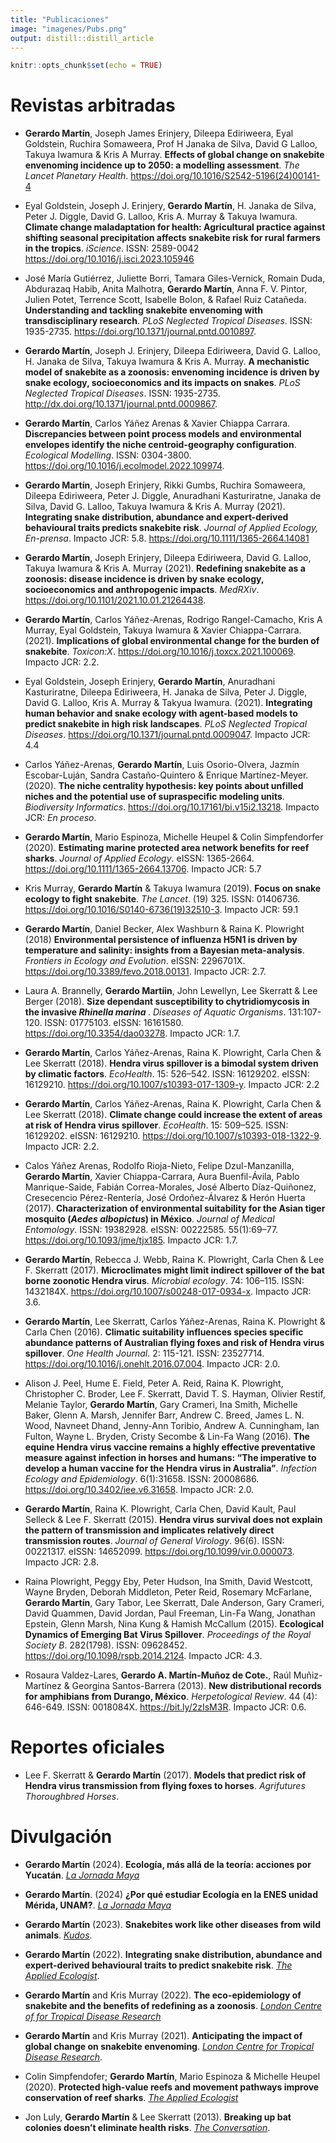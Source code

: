 ```yaml
---
title: "Publicaciones"
image: "imagenes/Pubs.png"
output: distill::distill_article
---
```


```r
knitr::opts_chunk$set(echo = TRUE)
```

# Revistas arbitradas

- **Gerardo Martín**, Joseph James Erinjery, Dileepa Ediriweera, Eyal Goldstein, Ruchira Somaweera, Prof H Janaka de Silva,  David G Lalloo, Takuya Iwamura & Kris A Murray. **Effects of global change on snakebite envenoming incidence up to 2050: a modelling assessment**. *The Lancet Planetary Health*. [https://doi.org/10.1016/S2542-5196(24)00141-4](https://doi.org/10.1016/S2542-5196(24)00141-4)

- Eyal Goldstein, Joseph J. Erinjery, **Gerardo Martín**, H. Janaka de Silva, Peter J. Diggle, David G. Lalloo, Kris A. Murray & Takuya Iwamura. **Climate change maladaptation for health: Agricultural practice against shifting seasonal precipitation affects snakebite risk for rural farmers in the tropics**. *iScience*. ISSN: 2589-0042 [https://doi.org/10.1016/j.isci.2023.105946](https://doi.org/10.1016/j.isci.2023.105946)

- José María Gutiérrez, Juliette Borri, Tamara Giles-Vernick, Romain Duda, Abdurazaq Habib, Anita Malhotra, **Gerardo Martín**, Anna F. V. Pintor, Julien Potet, Terrence Scott, Isabelle Bolon, & Rafael Ruiz Catañeda. **Understanding and tackling snakebite envenoming with transdisciplinary research**. *PLoS Neglected Tropical Diseases*. ISSN: 1935-2735. [https://doi.org/10.1371/journal.pntd.0010897](https://doi.org/10.1371/journal.pntd.0010897).

- **Gerardo Martín**, Joseph J. Erinjery, Dileepa Ediriweera, David G. Lalloo, H. Janaka de Silva, Takuya Iwamura & Kris A. Murray. **A mechanistic model of snakebite as a zoonosis: envenoming incidence is driven by snake ecology, socioeconomics and its impacts on snakes**. *PLoS Neglected Tropical Diseases*. ISSN: 1935-2735. [http://dx.doi.org/10.1371/journal.pntd.0009867](http://dx.doi.org/10.1371/journal.pntd.0009867).

- **Gerardo Martín**, Carlos Yáñez Arenas & Xavier Chiappa Carrara. **Discrepancies between point process models and environmental envelopes identify the niche centroid-geography configuration**. *Ecological Modelling*. ISSN: 0304-3800. [https://doi.org/10.1016/j.ecolmodel.2022.109974](https://doi.org/10.1016/j.ecolmodel.2022.109974).

- **Gerardo Martín**, Joseph Erinjery, Rikki Gumbs, Ruchira Somaweera, Dileepa Ediriweera, Peter J. Diggle, Anuradhani Kasturiratne, Janaka de Silva, David G. Lalloo, Takuya Iwamura & Kris A. Murray (2021). **Integrating snake distribution, abundance and expert-derived behavioural traits predicts snakebite risk**. *Journal of Applied Ecology, En-prensa*. Impacto JCR: 5.8. [https://doi.org/10.1111/1365-2664.14081](https://doi.org/10.1111/1365-2664.14081)

- **Gerardo Martín**, Joseph Erinjery, Dileepa Ediriweera, David G. Lalloo, Takuya Iwamura & Kris A. Murray (2021). **Redefining snakebite as a zoonosis: disease incidence is driven by snake ecology, socioeconomics and anthropogenic impacts**. *MedRXiv*. [https://doi.org/10.1101/2021.10.01.21264438](https://doi.org/10.1101/2021.10.01.21264438).

- **Gerardo Martín**, Carlos Yáñez-Arenas, Rodrigo Rangel-Camacho, Kris A Murray, Eyal Goldstein, Takuya Iwamura & Xavier Chiappa-Carrara. (2021). **Implications of global environmental change for the burden of snakebite**. *Toxicon:X*. [https://doi.org/10.1016/j.toxcx.2021.100069](https://doi.org/10.1016/j.toxcx.2021.100069). Impacto JCR: 2.2.

- Eyal Goldstein, Joseph Erinjery, **Gerardo Martín**, Anuradhani Kasturiratne, Dileepa Ediriweera, H. Janaka de Silva, Peter J. Diggle, David G. Lalloo, Kris A. Murray & Takyua Iwamura. (2021). **Integrating human behavior and snake ecology with agent-based models to predict snakebite in high risk landscapes**. *PLoS Neglected Tropical Diseases*. [https://doi.org/10.1371/journal.pntd.0009047](https://doi.org/10.1371/journal.pntd.0009047). Impacto JCR: 4.4

- Carlos Yáñez-Arenas, **Gerardo Martín**, Luis Osorio-Olvera, Jazmín Escobar-Luján, Sandra Castaño-Quintero & Enrique Martínez-Meyer. (2020). **The niche centrality hypothesis: key points about unfilled niches and the potential use of supraspecific modeling units**. *Biodiversity Informatics*. [https://doi.org/10.17161/bi.v15i2.13218](https://doi.org/10.17161/bi.v15i2.13218). Impacto JCR: *En proceso*.

- **Gerardo Martín**, Mario Espinoza, Michelle Heupel & Colin Simpfendorfer (2020). **Estimating marine protected area network benefits for reef sharks**. *Journal of Applied Ecology*. eISSN: 1365-2664. [https://doi.org/10.1111/1365-2664.13706](https://doi.org/10.1111/1365-2664.13706). Impacto JCR: 5.7

- Kris Murray, **Gerardo Martín** & Takuya Iwamura (2019). **Focus on snake ecology to fight snakebite**. *The Lancet*. (19) 325. ISSN: 01406736. [https://doi.org/10.1016/S0140-6736(19)32510-3](https://doi.org/10.1016/S0140-6736(19)32510-3). Impacto JCR: 59.1

- **Gerardo Martín**, Daniel Becker, Alex Washburn & Raina K. Plowright (2018) **Environmental persistence of influenza H5N1 is driven by temperature and salinity: insights from a Bayesian meta-analysis**. *Frontiers in Ecology and Evolution*. eISSN: 2296701X. [https://doi.org/10.3389/fevo.2018.00131](https://doi.org/10.3389/fevo.2018.00131). Impacto JCR: 2.7.

- Laura A. Brannelly, **Gerardo Martíin**, John Lewellyn, Lee Skerratt & Lee Berger (2018). **Size dependant susceptibility to chytridiomycosis in the invasive *Rhinella marina* **. *Diseases of Aquatic Organisms*. 131:107-120. ISSN: 01775103. eISSN: 16161580. [https://doi.org/10.3354/dao03278](https://doi.org/10.3354/dao03278). Impacto JCR: 1.7.

- **Gerardo Martín**, Carlos Yáñez-Arenas, Raina K. Plowright, Carla Chen & Lee Skerratt (2018). **Hendra virus spillover is a bimodal system driven by climatic factors**. *EcoHealth*. 15: 526–542. ISSN: 16129202. eISSN: 16129210. [https://doi.org/10.1007/s10393-017-1309-y](https://doi.org/10.1007/s10393-017-1309-y). Impacto JCR: 2.2

- **Gerardo Martín**, Carlos Yáñez-Arenas, Raina K. Plowright, Carla Chen & Lee Skerratt (2018). **Climate change could increase the extent of areas at risk of Hendra virus spillover**. *EcoHealth*. 15: 509–525. ISSN: 16129202. eISSN: 16129210. [https://doi.org/10.1007/s10393-018-1322-9](https://doi.org/10.1007/s10393-018-1322-9). Impacto JCR: 2.2.

- Calos Yáñez Arenas, Rodolfo Rioja-Nieto, Felipe Dzul-Manzanilla, **Gerardo Martín**, Xavier Chiappa-Carrara, Aura Buenfil-Ávila, Pablo Manrique-Saide, Fabián Correa-Morales, José Alberto Díaz-Quiñonez, Cresecencio Pérez-Rentería, José Ordoñez-Álvarez & Herón Huerta (2017). **Characterization of environmental suitability for the Asian tiger mosquito (*Aedes albopictus*) in México**. *Journal of Medical Entomology*. ISSN: 19382928. eISSN: 00222585. 55(1):69–77. [https://doi.org/10.1093/jme/tjx185](https://doi.org/10.1093/jme/tjx185). Impacto JCR: 1.7.

- **Gerardo Martín**, Rebecca J. Webb, Raina K. Plowright, Carla Chen & Lee F. Skerratt (2017). **Microclimates might limit indirect spillover of the bat borne zoonotic Hendra virus**. *Microbial ecology*. 74: 106–115. ISSN: 1432184X. [https://doi.org/10.1007/s00248-017-0934-x](https://doi.org/10.1007/s00248-017-0934-x). Impacto JCR: 3.6.

- **Gerardo Martín**, Lee Skerratt, Carlos Yáñez-Arenas, Raina K. Plowright & Carla Chen (2016). **Climatic suitability influences species specific abundance patterns of Australian flying foxes and risk of Hendra virus spillover**. *One Health Journal*. 2: 115-121. ISSN: 23527714. [https://doi.org/10.1016/j.onehlt.2016.07.004](https://doi.org/10.1016/j.onehlt.2016.07.004). Impacto JCR: 2.0.

- Alison J. Peel, Hume E. Field, Peter A. Reid, Raina K. Plowright, Christopher C. Broder, Lee F. Skerratt, David T. S. Hayman, Olivier Restif, Melanie Taylor, **Gerardo Martín**, Gary Crameri, Ina Smith, Michelle Baker, Glenn A. Marsh, Jennifer Barr, Andrew C. Breed, James L. N. Wood, Navneet Dhand, Jenny-Ann Toribio, Andrew A. Cunningham, Ian Fulton, Wayne L. Bryden, Cristy Secombe & Lin-Fa Wang (2016). **The equine Hendra virus vaccine remains a highly effective preventative measure against infection in horses and humans: "The imperative to develop a human vaccine for the Hendra virus in Australia"**. *Infection Ecology and Epidemiology*. 6(1):31658. ISSN: 20008686. [https://doi.org/10.3402/iee.v6.31658](https://doi.org/10.3402/iee.v6.31658). Impacto JCR: 2.0.

- **Gerardo Martín**, Raina K. Plowright, Carla Chen, David Kault, Paul Selleck \& Lee F. Skerratt (2015). **Hendra virus survival does not explain the pattern of transmission and implicates relatively direct transmission routes**. *Journal of General Virology*. 96(6). ISSN: 00221317. eISSN: 14652099. [https://doi.org/10.1099/vir.0.000073](https://doi.org/10.1099/vir.0.000073). Impacto JCR: 2.8.

- Raina Plowright, Peggy Eby, Peter Hudson, Ina Smith, David Westcott, Wayne Bryden, Deborah Middleton, Peter Reid, Rosemary McFarlane, **Gerardo Martín**, Gary Tabor, Lee Skerratt, Dale Anderson, Gary Crameri, David Quammen, David Jordan, Paul Freeman, Lin-Fa Wang, Jonathan Epstein, Glenn Marsh, Nina Kung & Hamish McCallum (2015). **Ecological Dynamics of Emerging Bat Virus Spillover**. *Proceedings of the Royal Society B*.  282(1798). ISSN: 09628452. [https://doi.org/10.1098/rspb.2014.2124](https://doi.org/10.1098/rspb.2014.2124). Impacto JCR: 4.3.

- Rosaura Valdez-Lares, **Gerardo A. Martín-Muñoz de Cote.**, Raúl Muñiz-Martínez & Georgina Santos-Barrera (2013). **New distributional records for amphibians from Durango, México**. *Herpetological Review*. 44 (4): 646-649. ISSN: 0018084X. [https://bit.ly/2zIsM3R](https://bit.ly/2zIsM3R). Impacto JCR: 0.6.

# Reportes oficiales

- Lee F. Skerratt & **Gerardo Martín** (2017). **Models that predict risk of Hendra virus transmission from flying foxes to horses**. *Agrifutures Thoroughbred Horses*.

# Divulgación

- **Gerardo Martín** (2024). **Ecología, más allá de la teoría: acciones por Yucatán**. [*La Jornada Maya*](https://www.lajornadamaya.mx/opinion/239885/ecologia-mas-alla-de-la-teoria-acciones-por-yucatan-enes-merida-licenciatura-en-ecologia?fbclid=IwZXh0bgNhZW0CMTEAAR2Hr0J4G5dg4AUF1my44-tFHsCSkOGubjrVqPHGqmGg9ilyM11NQyXEoYk_aem_z42Zb4dzd-X9Vj1vUxZpVw&sfnsn=scwspwa)

- **Gerardo Martín**. (2024) **¿Por qué estudiar Ecología en la ENES unidad Mérida, UNAM?**. [*La Jornada Maya*](https://www.lajornadamaya.mx/opinion/226078/por-que-estudiar-ecologia-en-la-enes-unidad-merida-unam)

- **Gerardo Martín** (2023). **Snakebites work like other diseases from wild animals**. [*Kudos*](https://www.growkudos.com/publications/10.1371%25252Fjournal.pntd.0009867/reader).

- **Gerardo Martín** (2022). **Integrating snake distribution, abundance and expert-derived behavioural traits to predict snakebite risk**. [*The Applied Ecologist*](https://appliedecologistsblog.com/2021/12/27/integrating-snake-distribution-abundance-and-expert-derived-behavioural-traits-to-predict-snakebite-risk/).

- **Gerardo Martín** and Kris Murray (2022). **The eco-epidemiology of snakebite and the benefits of redefining as a zoonosis**. [*London Centre of for Tropical Disease Research*](pubs/Martin - Eco-snakebite.pdf)

- **Gerardo Martín** and Kris Murray (2021). **Anticipating the impact of global change on snakebite envenoming**. [*London Centre for Tropical Disease Research*](pubs/Martin - Anticipating impacts.pdf).

- Colin Simpfendofer; **Gerardo Martín**, Mario Espinoza & Michelle Heupel (2020). **Protected high-value reefs and movement pathways improve conservation of reef sharks**. [*The Applied Ecologist*](https://appliedecologistsblog.com/2020/07/30/protected-high-value-reefs-and-movement-pathways-improve-conservation-of-reef-sharks/)

- Jon Luly, **Gerardo Martín** & Lee Skerratt (2013). **Breaking up bat colonies doesn’t eliminate health risks**. [*The Conversation*](http://theconversation.com/breaking-up-bat-colonies-doesnt-eliminate-health-risks-13580).